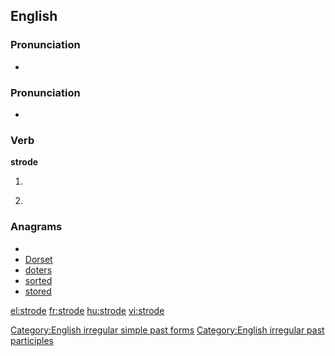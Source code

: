 ==English==

===Pronunciation===
* {{audio|en-us-strode.ogg|Audio (US)}}

===Pronunciation===
* {{IPA|/'stɻɔʊd/}}
*: {{rhymes|əʊd}}

===Verb===
'''strode'''

# {{simple past of|[[stride]]}}
# {{US}} {{past participle of|[[stride]]}}

===Anagrams===
* {{alphagram|deorst}}
* [[Dorset#English|Dorset]]
* [[doters#English|doters]]
* [[sorted#English|sorted]]
* [[stored#English|stored]]

[[Category:English irregular simple past forms]]
[[Category:English irregular past participles]]

[[el:strode]]
[[fr:strode]]
[[hu:strode]]
[[vi:strode]]